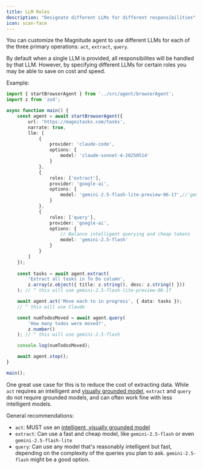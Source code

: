 ```yaml
---
title: LLM Roles
description: "Designate different LLMs for different responsibilities"
icon: scan-face
---
```


You can customize the Magnitude agent to use different LLMs for each of the three primary operations: `act`, `extract`, `query`.

By default when a single LLM is provided, all responsibilites will be handled by that LLM. However, by specifying different LLMs for certain roles you may be able to save on cost and speed.

Example:
```typescript
import { startBrowserAgent } from '../src/agent/browserAgent';
import z from 'zod';

async function main() {
    const agent = await startBrowserAgent({
        url: 'https://magnitasks.com/tasks',
        narrate: true,
        llm: [
            {
                provider: 'claude-code',
                options: {
                    model: 'claude-sonnet-4-20250514'
                }
            },
            {
                roles: ['extract'],
                provider: 'google-ai',
                options: {
                    model: 'gemini-2.5-flash-lite-preview-06-17',//'gemini-2.5-flash'
                }
            },
            {
                roles: ['query'],
                provider: 'google-ai',
                options: {
                    // Balance intelligent querying and cheap tokens
                    model: 'gemini-2.5-flash'
                }
            }
        ]
    });
    
    const tasks = await agent.extract(
        'Extract all tasks in To Do column',
        z.array(z.object({ title: z.string(), desc: z.string() }))
    ); // ^ this will use gemini-2.5-flash-lite-preview-06-17

    await agent.act('Move each to in progress', { data: tasks });
    // ^ this will use Claude

    const numTodosMoved = await agent.query(
        'How many todos were moved?',
        z.number()
    ); // ^ this will use gemini-2.5-flash

    console.log(numTodosMoved);

    await agent.stop();
}

main();
```

One great use case for this is to reduce the cost of extracting data. While `act` requires an intelligent and [visually grounded model](/core-concepts/compatible-llms), `extract` and `query` do not require grounded models, and can often work fine with less intelligent models.

General recommendations:
- `act`: MUST use an [intelligent, visually grounded model](/core-concepts/compatible-llms)
- `extract`: Can use a fast and cheap model, like `gemini-2.5-flash` or even `gemini-2.5-flash-lite`
- `query`: Can use any model that's reasonably intelligent but fast, depending on the complexity of the queries you plan to ask. `gemini-2.5-flash` might be a good option.


